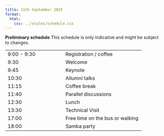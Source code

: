 ```yaml
---
title: 11th September 2025
format:
  html:
    css: ../styles/schedule.css
---
```

<div class="alert alert-info">
  <strong><i class="bi bi-info-circle-fill"></i> Preliminary schedule</strong> This schedule is only indicative and might be subject to changes.
</div>

| |  |
| --- | ---- |
| 9:00 - 9:30 | <span class="event-outline-blue"></span> Registration / coffee                |
| 9:30        | <span class="event-outline-blue"></span> Welcome    |
| 9:45        | <span class="event-filled-green"></span> Keynote                        |
| 10:30       | <span class="event-filled-green"></span> Allumni talks               |
| 11:15       | <span class="event-outline-blue"></span> Coffee break                         |
| 11:40       | <span class="event-filled-green size-2"></span> Parallel discussions  |
| 12:30       | <span class="event-outline-blue"></span> Lunch                                |
| 13:30       | <span class="event-filled-blue size-3"></span> Technical Visit |
| 17:00       | <span class="event-outline-blue"></span> Free time on the bus or walking      |
| 18:00       | <span class="event-filled-red size-3"></span> Samba party             |